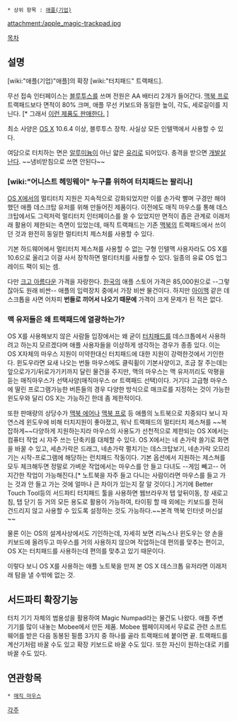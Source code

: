  * 상위 항목 : [[애플(기업)]]

attachment:/apple_magic-trackpad.jpg

{{{+1 Magic Trackpad}}}

[[목차]]

== 설명 ==
[wiki:"애플(기업)"애플]의 확장 [wiki:"터치패드" 트랙패드].

무선 접속 인터페이스는 [[블루투스]]를 쓰며 전원은 AA 배터리 2개가 들어간다. [[맥북 프로]] 트랙패드보다 면적이 80% 크며, 애플 무선 키보드와 동일한 높이, 각도, 세로길이를 지닌다. [* 그래서 [http://store.apple.com/kr/product/H3443ZM/A/twelve-south-magicwand?fnode=56 이런 제품도 판매한다.] ]

최소 사양은 [[OS X]] 10.6.4 이상, 블루투스 장착. 사실상 모든 인텔맥에서 사용할 수 있다.

여담으로 터치하는 면은 [[알루미늄]]이 아닌 얇은 [[유리]]로 되어있다. 충격을 받으면 [[개발살]]난다. ~~냄비받침으로 쓰면 안된다~~

=== [wiki:"어니스트 헤밍웨이" 누구를 위하여 터치패드는 팔리나] ===
[[OS X]]에서의 멀티터치 지원은 지속적으로 강화되었지만 이를 손가락 빨며 구경만 해야 했던 애플 데스크탑 유저를 위해 만들어진 제품이다. 이전에도 매직 마우스를 통해 데스크탑에서도 그럭저럭 멀티터치 인터페이스를 쓸 수 있었지만 면적이 좁은 관계로 이래저래 활용이 제한되는 측면이 있었는데, 매직 트랙패드는 기존 [[맥북]]의 트랙패드에서 쓰이던 것과 완전히 동일한 멀티터치 제스처를 사용할 수 있다.

기본 하드웨어에서 멀티터치 제스쳐를 사용할 수 없는 구형 인텔맥 사용자라도 OS X를 10.6으로 올리고 이걸 사서 장착하면 멀티터치를 사용할 수 있다. 일종의 유료 OS 업그레이드 팩이 되는 셈.

다만 [[크고 아름다운]] 가격을 자랑한다. [[한국]]의 애플 스토어 가격은 85,000원으로 --그렇잖아도 원래 비싼-- 애플의 입력장치 중에서 가장 비싼 물건이다. 하지만 [[아이맥]] 같은 데스크톱을 사면 어차피 '''번들로 끼어서 나오기 때문에''' 가격이 크게 문제가 된 적은 없다.

=== 맥 유저들은 왜 트랙패드에 열광하는가? ===
OS X를 사용해보지 않은 사람들 입장에서는 왜 굳이 [[터치패드]]를 데스크톱에서 사용하려고 하는지 모르겠다며 애플 사용자들을 이상하게 생각하는 경우가 종종 있다. 이는 OS X자체의 마우스 지원이 미약한대신 터치패드에 대한 지원이 강력한것에서 기인한다. 윈도우라면 요새 나오는 번들 마우스에도 클릭휠이 기본사양이고, 조금 잘 주는데는 앞으로가기/뒤로가기키까지 달린 물건을 주지만, 맥의 마우스는 맥 유저끼리도 악평을 듣는 매직마우스가 선택사양(매직마우스 or 트랙패드 선택)이다. 거기다 고급형 마우스에 딸린 프로그램가능한 버튼들의 경우 다양한 방식으로 매크로를 지정하는 것이 가능한 윈도우와 달리 OS X는 가능하긴 한데 좀 제한적이다.  

또한 판매량의 상당수가 [[맥북 에어]]나 [[맥북 프로]] 등 애플의 노트북으로 치중되다 보니 자연스레 윈도우에 비해 터치지원이 좋아졌고, 워낙 트랙패드의 멀티터치 제스쳐를 ~~복잡하게~~다양하게 지원하는지라 마우스의 사용도가 선천적으로 제한되는 OS X에서는 컴퓨터 작업 시 자주 쓰는 단축키를 대체할 수 있다. OS X에서는 네 손가락 쓸기로 화면을 바꿀 수 있고, 세손가락은 드래그, 네손가락 펼치기는 데스크탑보기, 네손가락 오므리기는 시작-프로그램에 해당하는 런치패드 작동이다.  기본 옵션에서 지원하는 제스쳐를 모두 체크해두면 정말로 가벼운 작업에서는 마우스를 안 들고 다녀도 --게임 빼고-- 어지간한 작업이 가능해진다.[* 노트북을 자주 들고 다니는 사람이라면 마우스를 들고 가는 것과 안 들고 가는 것에 얼마나 큰 차이가 있는지 잘 알 것이다.] 거기에 Better Touch Tool등의 서드파티 터치패드 툴을 사용하면 웹브라우저 탭 앞뒤이동, 창 새로고침, 탭 닫기 등 거의 모든 용도로 활용이 가능하여, 타이핑 할 때 외에는 키보드를 전혀 건드리지 않고 사용할 수 있도록 설정하는 것도 가능하다.~~본격 맥북 인터넷 머신설~~

물론 이는 OS의 설계사상에서도 기인하는데, 자세히 보면 리눅스나 윈도우는 양 손을 키보드에 올려두고 마우스를 거의 사용하지 않으며 작업하는데 편의를 맞추는 편이고, OS X는 터치패드를 사용하는데 편의를 맞추고 있기 때문이다.

이렇다 보니 OS X를 사용하는 애플 노트북을 만져 본 OS X 데스크톱 유저라면 이래저래 탐을 낼 수밖에 없는 것.

== 서드파티 확장기능 ==
터치 기기 자체의 범용성을 활용하여 Magic Numpad라는 물건도 나왔다. 애플 주변 기기를 많이 내놓는 Mobee에서 만든 제품. Mobee 웹페이지에서 무료로 관련 소프트웨어를 받은 다음 동봉된 필름 3가지 중 하나를 골라 트랙패드에 붙이면 끝. 트랙패드를 계산기처럼 바꿀 수도 있고 확장 키보드로 바꿀 수도 있다. 또한 자신이 원하는대로 키를 바꿀 수도 있다.

== 연관항목 ==
 * [[매직 마우스]]

[[각주]]
